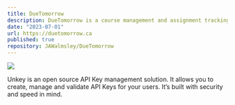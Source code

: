 ```yaml
---
title: DueTomorrow
description: DueTomorrow is a course management and assignment tracking app for students.
date: "2023-07-01"
url: https://duetomorrow.ca
published: true
repository: JAWalmsley/DueTomorrow
---
```



[![](https://unkey.dev/images/landing/app.png)](https://planetfall.io)

Unkey is an open source API Key management solution. It allows you to create, manage and validate API Keys for your users. It’s built with security and speed in mind.
